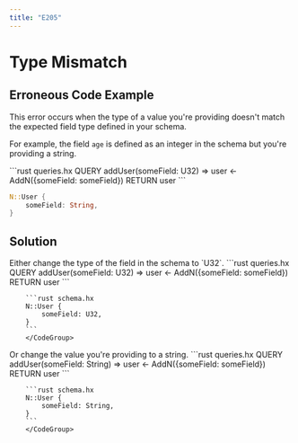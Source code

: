 ```yaml
---
title: "E205"
---
```


# Type Mismatch

## Erroneous Code Example

This error occurs when the type of a value you're providing doesn't match the expected field type defined in your schema.

For example, the field `age` is defined as an integer in the schema but you're providing a string.

<CodeGroup>
```rust queries.hx
QUERY addUser(someField: U32) =>
    user <- AddN<User>({someField: someField})
    RETURN user
```

```rust schema.hx
N::User {
    someField: String,
}
```

</CodeGroup>

## Solution



<Tabs>
  <Tab title="Solution 1">
    Either change the type of the field in the schema to `U32`.
    <CodeGroup>
    ```rust queries.hx
        QUERY addUser(someField: U32) =>
            user <- AddN<User>({someField: someField})
            RETURN user
        ```

        ```rust schema.hx
        N::User {
            someField: U32,
        }
        ```
        </CodeGroup>

  </Tab>
  <Tab title="Solution 2">
    Or change the value you're providing to a string.
    <CodeGroup>
    ```rust queries.hx
        QUERY addUser(someField: String) =>
            user <- AddN<User>({someField: someField})
            RETURN user
        ```

        ```rust schema.hx
        N::User {
            someField: String,
        }
        ```
        </CodeGroup>

  </Tab>
</Tabs>
